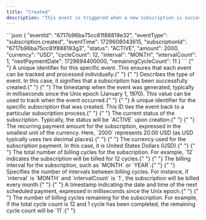 ```yaml
---
title: "Created"
description: "This event is triggered when a new subscription is successfully created."
---
```


<ResponseExample>
```json
{
  "eventId": "6717b96ba75cc81f88819e32",
  "eventType": "subscription.created",
  "eventTime": 1729608043615,
  "subscriptionId": "6717b96ba75cc81f888193g3",
  "status": "ACTIVE",
  "amount": 2000,
  "currency": "USD",
  "cycleCount": 12,
  "interval": "MONTH",
  "intervalCount": 1,
  "nextPaymentDate": 1729694400000,
  "remainingCycleCount": 11
}
```
</ResponseExample>

<ResponseField name="eventId" type="string">
  {" "}
  A unique identifier for this specific event. This ensures that each event can be
  tracked and processed individually.{" "}
</ResponseField> <ResponseField name="eventType" type="string">
  {" "}
  Describes the type of event. In this case, it signifies that a subscription has
  been successfully created.{" "}
</ResponseField> <ResponseField name="eventTime" type="integer">
  {" "}
  The timestamp when the event was generated, typically in milliseconds since the
  Unix epoch (January 1, 1970). This value can be used to track when the event occurred.{" "}
</ResponseField> <ResponseField name="subscriptionId" type="string">
  {" "}
  A unique identifier for the specific subscription that was created. This ID ties
  the event back to a particular subscription process.{" "}
</ResponseField> <ResponseField name="status" type="string">
  {" "}
  The current status of the subscription. Typically, the status will be `ACTIVE`
  upon creation.{" "}
</ResponseField> <ResponseField name="amount" type="integer">
  {" "}
  The recurring payment amount for the subscription, expressed in the smallest unit
  of the currency. Here, `2000` represents 20.00 USD (as USD typically uses two decimal
  places).{" "}
</ResponseField> <ResponseField name="currency" type="string">
  {" "}
  The currency used for the subscription payment. In this case, it is United States
  Dollars (USD).{" "}
</ResponseField> <ResponseField name="cycleCount" type="integer">
  {" "}
  The total number of billing cycles for the subscription. For example, `12` indicates
  the subscription will be billed for 12 cycles.{" "}
</ResponseField> <ResponseField name="interval" type="string">
  {" "}
  The billing interval for the subscription, such as `MONTH` or `YEAR`.{" "}
</ResponseField> <ResponseField name="intervalCount" type="integer">
  {" "}
  Specifies the number of intervals between billing cycles. For instance, if `interval`
  is `MONTH` and `intervalCount` is `1`, the subscription will be billed every month.{" "}
</ResponseField> <ResponseField name="nextPaymentDate" type="integer">
  {" "}
  A timestamp indicating the date and time of the next scheduled payment, expressed
  in milliseconds since the Unix epoch.{" "}
</ResponseField> <ResponseField name="remainingCycleCount" type="integer">
  {" "}
  The number of billing cycles remaining for the subscription. For example, if the
  total cycle count is 12 and 1 cycle has been completed, the remaining cycle count
  will be `11`.{" "}
</ResponseField>
